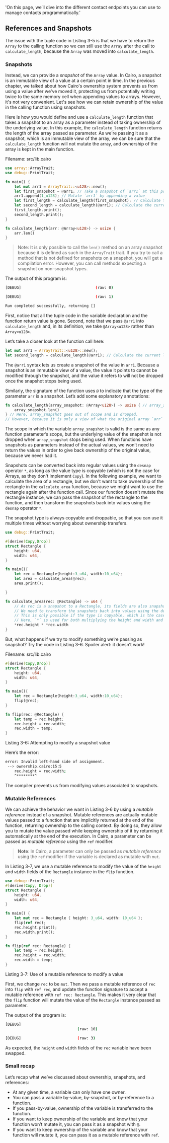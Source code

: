   'On this page, we’ll dive into the different contact endpoints you can use to manage contacts programmatically.'
  
## References and Snapshots

The issue with the tuple code in Listing 3-5 is that we have to return the
`Array` to the calling function so we can still use the `Array` after the
call to `calculate_length`, because the `Array` was moved into
`calculate_length`.

### Snapshots

Instead, we can provide a _snapshot_ of the `Array` value. In Cairo, a snapshot
is an immutable view of a value at a certain point in time. In the previous chapter,
we talked about how Cairo's ownership system prevents us from using a value after
we've moved it, protecting us from potentially writing twice to the same memory cell when
appending values to arrays. However, it's not very convenient. Let's see how we can retain ownership
of the value in the calling function using snapshots.

Here is how you would define and use a `calculate_length` function that takes a
snapshot to an array as a parameter instead of taking ownership of the underlying value. In this example,
the `calculate_length` function returns the length of the array passed as parameter.
As we're passing it as a snapshot, which is an immutable view of the array, we can be sure that
the `calculate_length` function will not mutate the array, and ownership of the array is kept in the main function.

<span class="filename">Filename: src/lib.cairo</span>

```rust
use array::ArrayTrait;
use debug::PrintTrait;

fn main() {
    let mut arr1 = ArrayTrait::<u128>::new();
    let first_snapshot = @arr1; // Take a snapshot of `arr1` at this point in time
    arr1.append(1_u128); // Mutate `arr1` by appending a value
    let first_length = calculate_length(first_snapshot); // Calculate the length of the array when the snapshot was taken
    let second_length = calculate_length(@arr1); // Calculate the current length of the array
    first_length.print();
    second_length.print();
}

fn calculate_length(arr: @Array<u128>) -> usize {
    arr.len()
}
```

> Note: It is only possible to call the `len()` method on an array snapshot because it is defined as such in the `ArrayTrait` trait. If you try to call a method that is not defined for snapshots on a snapshot, you will get a compilation error. However, you can call methods expecting a snapshot on non-snapshot types.

The output of this program is:

```bash
[DEBUG]	                               	(raw: 0)

[DEBUG]	                              	(raw: 1)

Run completed successfully, returning []
```

First, notice that all the tuple code in the variable declaration and the function return value is gone. Second, note
that we pass `@arr1` into `calculate_length` and, in its definition, we take `@Array<u128>` rather than `Array<u128>`.

Let’s take a closer look at the function call here:

```rust
let mut arr1 = ArrayTrait::<u128>::new();
let second_length = calculate_length(@arr1); // Calculate the current length of the array
```

The `@arr1` syntax lets us create a snapshot of the value in `arr1`. Because a snapshot is an immutable view of a value, the value it points to cannot be modified through the snapshot, and the value it refers to will not be dropped once the snapshot stops being used.

Similarly, the signature of the function uses `@` to indicate that the type of the parameter `arr` is a snapshot. Let’s add some explanatory annotations:

```rust
fn calculate_length(array_snapshot: @Array<u128>) -> usize { // array_snapshot is a snapshot of an Array
    array_snapshot.len()
} // Here, array_snapshot goes out of scope and is dropped.
// However, because it is only a view of what the original array `arr` contains, the original `arr` can still be used.
```

The scope in which the variable `array_snapshot` is valid is the same as any function parameter’s scope, but the underlying value of the snapshot is not dropped when `array_snapshot` stops being used. When functions have snapshots as parameters instead of the actual values, we won’t need to return the values in order to give back ownership of the original value, because we never had it.

Snapshots can be converted back into regular values using the `desnap` operator `*`, as long as the value type is copyable (which is not the case for Arrays, as they don't implement `Copy`). In the following example, we want to calculate the area of a rectangle, but we don't want to take ownership of the rectangle in the `calculate_area` function, because we might want to use the rectangle again after the function call. Since our function doesn't mutate the rectangle instance, we can pass the snapshot of the rectangle to the function, and then transform the snapshots back into values using the `desnap` operator `*`.

The snapshot type is always copyable and droppable, so that you can use it multiple times without worrying about ownership transfers.

```rust
use debug::PrintTrait;

#[derive(Copy,Drop)]
struct Rectangle {
    height: u64,
    width: u64,
}

fn main(){
    let rec = Rectangle{height:3_u64, width:10_u64};
    let area = calculate_area(@rec);
    area.print();

}

fn calculate_area(rec: @Rectangle) -> u64 {
    // As rec is a snapshot to a Rectangle, its fields are also snapshots of the fields types.
    // We need to transform the snapshots back into values using the desnap operator `*`.
    // This is only possible if the type is copyable, which is the case for u64.
    // Here, `*` is used for both multiplying the height and width and for desnapping the snapshots.
    *rec.height * *rec.width
}
```

But, what happens if we try to modify something we’re passing as snapshot? Try the code in
Listing 3-6. Spoiler alert: it doesn’t work!

<span class="filename">Filename: src/lib.cairo</span>

```rust
#[derive(Copy,Drop)]
struct Rectangle {
    height: u64,
    width: u64,
}

fn main(){
    let rec = Rectangle{height:3_u64, width:10_u64};
    flip(@rec);
}

fn flip(rec: @Rectangle) {
    let temp = rec.height;
    rec.height = rec.width;
    rec.width = temp;
}
```

<span class="caption">Listing 3-6: Attempting to modify a snapshot value</span>

Here’s the error:

```bash
error: Invalid left-hand side of assignment.
 --> ownership.cairo:15:5
    rec.height = rec.width;
    ^********^
```

The compiler prevents us from modifying values associated to snapshots.

### Mutable References

We can achieve the behavior we want in Listing 3-6 by using a _mutable reference_ instead of a snapshot. Mutable references are actually mutable values passed to a function that are implicitly returned at the end of the function, returning ownership to the calling context. By doing so, they allow you to mutate the value passed while keeping ownership of it by returning it automatically at the end of the execution.
In Cairo, a parameter can be passed as _mutable reference_ using the `ref` modifier.

> **Note**: In Cairo, a parameter can only be passed as _mutable reference_ using the `ref` modifier if the variable is declared as mutable with `mut`.

In Listing 3-7, we use a mutable reference to modify the value of the `height` and `width` fields of the `Rectangle` instance in the `flip` function.

```rust
use debug::PrintTrait;
#[derive(Copy, Drop)]
struct Rectangle {
    height: u64,
    width: u64,
}

fn main() {
    let mut rec = Rectangle { height: 3_u64, width: 10_u64 };
    flip(ref rec);
    rec.height.print();
    rec.width.print();
}

fn flip(ref rec: Rectangle) {
    let temp = rec.height;
    rec.height = rec.width;
    rec.width = temp;
}
```

<span class="caption">Listing 3-7: Use of a mutable reference to modify a value</span>

First, we change `rec` to be `mut`. Then we pass a mutable reference of `rec` into `flip` with `ref rec`, and update the function signature to accept a mutable reference with `ref rec: Rectangle`. This makes it very clear that the `flip` function will mutate the value of the `Rectangle` instance passed as parameter.

The output of the program is:

```bash
[DEBUG]
                                (raw: 10)

[DEBUG]	                        (raw: 3)
```

As expected, the `height` and `width` fields of the `rec` variable have been swapped.

### Small recap

Let’s recap what we’ve discussed about ownership, snapshots, and references:

- At any given time, a variable can only have one owner.
- You can pass a variable by-value, by-snapshot, or by-reference to a function.
- If you pass-by-value, ownership of the variable is transferred to the function.
- If you want to keep ownership of the variable and know that your function won’t mutate it, you can pass it as a snapshot with `@`.
- If you want to keep ownership of the variable and know that your function will mutate it, you can pass it as a mutable reference with `ref`.

